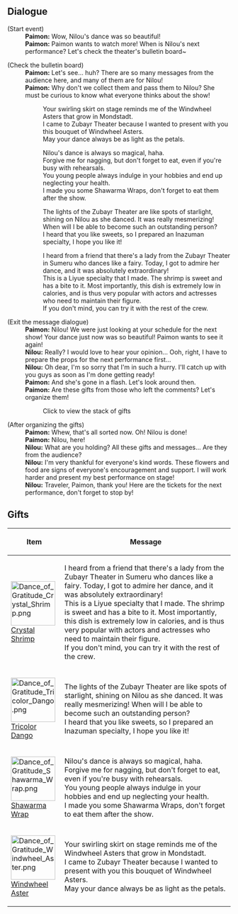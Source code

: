 {{EventTabs}}

==Dialogue==
{{Dialogue start}}
;(Start event)
:'''Paimon:''' Wow, Nilou's dance was so beautiful!
:'''Paimon:''' Paimon wants to watch more! When is Nilou's next performance? Let's check the theater's bulletin board~

;(Check the bulletin board)
:'''Paimon:''' Let's see... huh? There are so many messages from the audience here, and many of them are for Nilou!
:'''Paimon:''' Why don't we collect them and pass them to Nilou? She must be curious to know what everyone thinks about the show!
::Your swirling skirt on stage reminds me of the Windwheel Asters that grow in Mondstadt.<br />I came to Zubayr Theater because I wanted to present with you this bouquet of Windwheel Asters.<br />May your dance always be as light as the petals.

::Nilou's dance is always so magical, haha.<br />Forgive me for nagging, but don't forget to eat, even if you're busy with rehearsals.<br />You young people always indulge in your hobbies and end up neglecting your health.<br />I made you some Shawarma Wraps, don't forget to eat them after the show.

::The lights of the Zubayr Theater are like spots of starlight, shining on Nilou as she danced. It was really mesmerizing! When will I be able to become such an outstanding person?<br />I heard that you like sweets, so I prepared an Inazuman specialty, I hope you like it!

::I heard from a friend that there's a lady from the Zubayr Theater in Sumeru who dances like a fairy. Today, I got to admire her dance, and it was absolutely extraordinary!<br />This is a Liyue specialty that I made. The shrimp is sweet and has a bite to it. Most importantly, this dish is extremely low in calories, and is thus very popular with actors and actresses who need to maintain their figure.<br />If you don't mind, you can try it with the rest of the crew.

;(Exit the message dialogue)
:'''Paimon:''' Nilou! We were just looking at your schedule for the next show! Your dance just now was so beautiful! Paimon wants to see it again!
:'''Nilou:''' Really? I would love to hear your opinion... Ooh, right, I have to prepare the props for the next performance first...
:'''Nilou:''' Oh dear, I'm so sorry that I'm in such a hurry. I'll catch up with you guys as soon as I'm done getting ready!
:'''Paimon:''' And she's gone in a flash. Let's look around then.
:'''Paimon:''' Are these gifts from those who left the comments? Let's organize them!
::Click to view the stack of gifts

;(After organizing the gifts)
:'''Paimon:''' Whew, that's all sorted now. Oh! Nilou is done!
:'''Paimon:''' Nilou, here!
:'''Nilou:''' What are you holding? All these gifts and messages... Are they from the audience?
:'''Nilou:''' I'm very thankful for everyone's kind words. These flowers and food are signs of everyone's encouragement and support. I will work harder and present my best performance on stage!
:'''Nilou:''' Traveler, Paimon, thank you! Here are the tickets for the next performance, don't forget to stop by!
{{Dialogue end}}

==Gifts==
{| class="article-table thc1 tdc1"
! Item !! Message
|-
|[[File:Dance of Gratitude Crystal Shrimp.png|100px]]<br />[[Crystal Shrimp]]
|I heard from a friend that there's a lady from the Zubayr Theater in Sumeru who dances like a fairy. Today, I got to admire her dance, and it was absolutely extraordinary!<br />This is a Liyue specialty that I made. The shrimp is sweet and has a bite to it. Most importantly, this dish is extremely low in calories, and is thus very popular with actors and actresses who need to maintain their figure.<br />If you don't mind, you can try it with the rest of the crew.
|-
|[[File:Dance of Gratitude Tricolor Dango.png|100px]]<br />[[Tricolor Dango]]
|The lights of the Zubayr Theater are like spots of starlight, shining on Nilou as she danced. It was really mesmerizing! When will I be able to become such an outstanding person?<br />I heard that you like sweets, so I prepared an Inazuman specialty, I hope you like it!
|-
|[[File:Dance of Gratitude Shawarma Wrap.png|100px]]<br />[[Shawarma Wrap]]
|Nilou's dance is always so magical, haha.<br />Forgive me for nagging, but don't forget to eat, even if you're busy with rehearsals.<br />You young people always indulge in your hobbies and end up neglecting your health.<br />I made you some Shawarma Wraps, don't forget to eat them after the show.
|-
|[[File:Dance of Gratitude Windwheel Aster.png|100px]]<br />[[Windwheel Aster]]
|Your swirling skirt on stage reminds me of the Windwheel Asters that grow in Mondstadt.<br />I came to Zubayr Theater because I wanted to present with you this bouquet of Windwheel Asters.<br />May your dance always be as light as the petals.
|}
